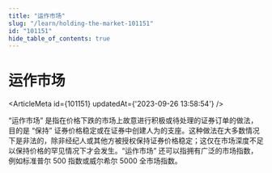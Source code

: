 ```yaml
---
title: "运作市场"
slug: "/learn/holding-the-market-101151"
id: "101151"
hide_table_of_contents: true
---
```



# 运作市场

<ArticleMeta id={101151} updatedAt={'2023-09-26 13:58:54'} />
<div className='border-solid border-b border-t-0 my-4 border-[var(--ifm-color-gray-300)]' />

“运作市场” 是指在价格下跌的市场上故意进行积极或待处理的证券订单的做法，目的是 “保持” 证券价格稳定或在证券中创建人为的支座。这种做法在大多数情况下是非法的，除非经纪人或其他方被授权保持证券价格稳定；这仅在市场深度不足以保持价格的罕见情况下才会发生。“运作市场” 还可以指拥有广泛的市场指数，例如标准普尔 500 指数或威尔希尔 5000 全市场指数。
